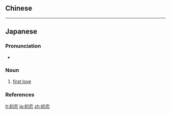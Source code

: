 {{also|初戀}}
==Chinese==
{{zh-see|初戀}}

----

==Japanese==
{{ja-kanjitab|はつ|こい|yomi=kun}}

===Pronunciation===
* {{ja-pron|はつこい|y=k|acc=0|dev=2|acc_ref=NHK}}

===Noun===
{{ja-noun|はつこい|kyu=初戀}}

# [[first love]]

===References===
<references/>

[[lt:初恋]]
[[ja:初恋]]
[[zh:初恋]]